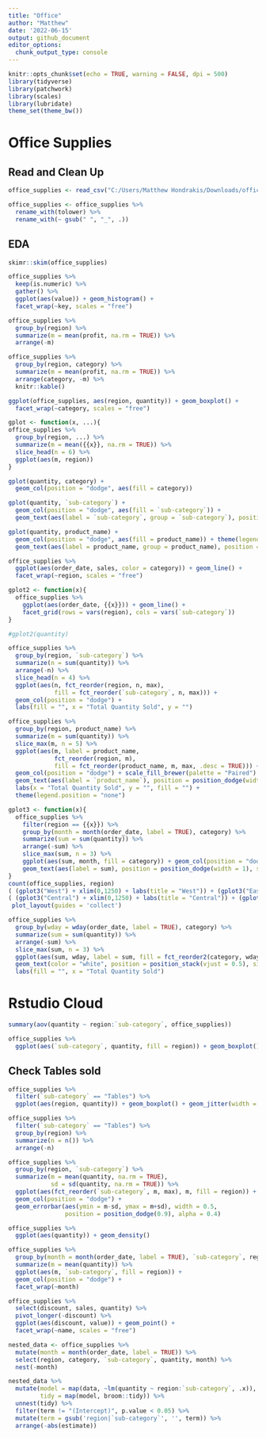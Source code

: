 ```yaml
---
title: "Office"
author: "Matthew"
date: '2022-06-15'
output: github_document
editor_options: 
  chunk_output_type: console
---
```


```r
knitr::opts_chunk$set(echo = TRUE, warning = FALSE, dpi = 500)
library(tidyverse)
library(patchwork)
library(scales)
library(lubridate)
theme_set(theme_bw())
```


# Office Supplies

## Read and Clean Up
```r
office_supplies <- read_csv("C:/Users/Matthew Hondrakis/Downloads/office_supplies.csv")

office_supplies <- office_supplies %>% 
  rename_with(tolower) %>% 
  rename_with(~ gsub(" ", "_", .))
```


## EDA
```r
skimr::skim(office_supplies)

office_supplies %>% 
  keep(is.numeric) %>% 
  gather() %>% 
  ggplot(aes(value)) + geom_histogram() + 
  facet_wrap(~key, scales = "free")
```


```r
office_supplies %>% 
  group_by(region) %>% 
  summarize(m = mean(profit, na.rm = TRUE)) %>% 
  arrange(-m)

office_supplies %>% 
  group_by(region, category) %>% 
  summarize(m = mean(profit, na.rm = TRUE)) %>% 
  arrange(category, -m) %>% 
  knitr::kable()

ggplot(office_supplies, aes(region, quantity)) + geom_boxplot() +
  facet_wrap(~category, scales = "free")
```



```r
gplot <- function(x, ...){
office_supplies %>% 
  group_by(region, ...) %>% 
  summarize(m = mean({{x}}, na.rm = TRUE)) %>% 
  slice_head(n = 6) %>% 
  ggplot(aes(m, region))
}

gplot(quantity, category) + 
  geom_col(position = "dodge", aes(fill = category))

gplot(quantity, `sub-category`) + 
  geom_col(position = "dodge", aes(fill = `sub-category`)) + 
  geom_text(aes(label = `sub-category`, group = `sub-category`), position = position_dodge(0.9), size = 3, hjust = 1.5)

gplot(quantity, product_name) + 
  geom_col(position = "dodge", aes(fill = product_name)) + theme(legend.position = "none") +
  geom_text(aes(label = product_name, group = product_name), position = position_dodge(0.9), size = 2.65, hjust = 1) 
```



```r
office_supplies %>% 
  ggplot(aes(order_date, sales, color = category)) + geom_line() +
  facet_wrap(~region, scales = "free")

gplot2 <- function(x){ 
  office_supplies %>%  
    ggplot(aes(order_date, {{x}})) + geom_line() +
    facet_grid(rows = vars(region), cols = vars(`sub-category`))
}

#gplot2(quantity)

```



```r
office_supplies %>% 
  group_by(region, `sub-category`) %>% 
  summarize(n = sum(quantity)) %>% 
  arrange(-n) %>% 
  slice_head(n = 4) %>% 
  ggplot(aes(n, fct_reorder(region, n, max), 
             fill = fct_reorder(`sub-category`, n, max))) + 
  geom_col(position = "dodge") + 
  labs(fill = "", x = "Total Quantity Sold", y = "")
```



```r
office_supplies %>% 
  group_by(region, product_name) %>% 
  summarize(m = sum(quantity)) %>% 
  slice_max(m, n = 5) %>% 
  ggplot(aes(m, label = product_name, 
             fct_reorder(region, m), 
             fill = fct_reorder(product_name, m, max, .desc = TRUE))) +
  geom_col(position = "dodge") + scale_fill_brewer(palette = "Paired") +
  geom_text(aes(label = `product_name`), position = position_dodge(width = 1), size = 3, hjust = 1) +
  labs(x = "Total Quantity Sold", y = "", fill = "") +
  theme(legend.position = "none")
```



```r
gplot3 <- function(x){
  office_supplies %>% 
    filter(region == {{x}}) %>% 
    group_by(month = month(order_date, label = TRUE), category) %>% 
    summarize(sum = sum(quantity)) %>% 
    arrange(-sum) %>% 
    slice_max(sum, n = 3) %>% 
    ggplot(aes(sum, month, fill = category)) + geom_col(position = "dodge") +
    geom_text(aes(label = sum), position = position_dodge(width = 1), size = 3, hjust = -0.3)
}
count(office_supplies, region)
( (gplot3("West") + xlim(0,1250) + labs(title = "West")) + (gplot3("East") + xlim(0,1250) + labs(title = "East"))) /
( (gplot3("Central") + xlim(0,1250) + labs(title = "Central")) + (gplot3("South") + xlim(0,1250) + labs(title = "South"))) + 
 plot_layout(guides = 'collect')
```



```r
office_supplies %>% 
  group_by(wday = wday(order_date, label = TRUE), category) %>% 
  summarize(sum = sum(quantity)) %>% 
  arrange(-sum) %>% 
  slice_max(sum, n = 3) %>% 
  ggplot(aes(sum, wday, label = sum, fill = fct_reorder2(category, wday, sum, .desc = FALSE))) + geom_col() +
  geom_text(color = "white", position = position_stack(vjust = 0.5), size = 3) +
  labs(fill = "", x = "Total Quantity Sold")
```




# Rstudio Cloud
```r
summary(aov(quantity ~ region:`sub-category`, office_supplies))

office_supplies %>% 
  ggplot(aes(`sub-category`, quantity, fill = region)) + geom_boxplot()
```


## Check Tables sold
```r
office_supplies %>% 
  filter(`sub-category` == "Tables") %>% 
  ggplot(aes(region, quantity)) + geom_boxplot() + geom_jitter(width = 0.25)

office_supplies %>% 
  filter(`sub-category` == "Tables") %>% 
  group_by(region) %>% 
  summarize(n = n()) %>% 
  arrange(-n)
```


```r
office_supplies %>%
  group_by(region, `sub-category`) %>% 
  summarize(m = mean(quantity, na.rm = TRUE),
            sd = sd(quantity, na.rm = TRUE)) %>% 
  ggplot(aes(fct_reorder(`sub-category`, m, max), m, fill = region)) +
  geom_col(position = "dodge") + 
  geom_errorbar(aes(ymin = m-sd, ymax = m+sd), width = 0.5, 
                position = position_dodge(0.9), alpha = 0.4)
```


```r
office_supplies %>% 
  ggplot(aes(quantity)) + geom_density()
```


```r
office_supplies %>% 
  group_by(month = month(order_date, label = TRUE), `sub-category`, region) %>% 
  summarize(m = mean(quantity)) %>% 
  ggplot(aes(m, `sub-category`, fill = region)) + 
  geom_col(position = "dodge") +
  facet_wrap(~month)
```


```r
office_supplies %>% 
  select(discount, sales, quantity) %>% 
  pivot_longer(-discount) %>% 
  ggplot(aes(discount, value)) + geom_point() +
  facet_wrap(~name, scales = "free")
```



```r
nested_data <- office_supplies %>% 
  mutate(month = month(order_date, label = TRUE)) %>% 
  select(region, category, `sub-category`, quantity, month) %>% 
  nest(-month) 

nested_data %>% 
  mutate(model = map(data, ~lm(quantity ~ region:`sub-category`, .x)),
         tidy = map(model, broom::tidy)) %>% 
  unnest(tidy) %>% 
  filter(term != "(Intercept)", p.value < 0.05) %>% 
  mutate(term = gsub('region|`sub-category`', '', term)) %>% 
  arrange(-abs(estimate))
```







